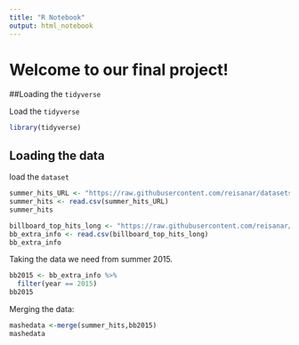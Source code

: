 ```yaml
---
title: "R Notebook"
output: html_notebook
---
```

# Welcome to our final project!


##Loading the `tidyverse`

 
Load the `tidyverse`

```r
library(tidyverse)
```


## Loading the data

load the `dataset`

```r
summer_hits_URL <- "https://raw.githubusercontent.com/reisanar/datasets/master/BB_top100_2015.csv"
summer_hits <- read.csv(summer_hits_URL)
summer_hits
```






```r
billboard_top_hits_long <- "https://raw.githubusercontent.com/reisanar/datasets/e74de9e16227527da1f12208db89fe82188269fb/bbTop100.csv"
bb_extra_info <- read.csv(billboard_top_hits_long)
bb_extra_info
```

Taking the data we need from summer 2015.

```r
bb2015 <- bb_extra_info %>% 
  filter(year == 2015)
bb2015
```

Merging the data:

```r
mashedata <-merge(summer_hits,bb2015)
mashedata
``` 




